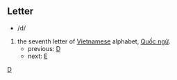 ==Letter==
*/d/

# the seventh letter of [[Vietnamese]] alphabet, [[Quốc ngữ]].
#*previous: [[D]]
#*next: [[E]]
[[Category:Latin letters|D]]